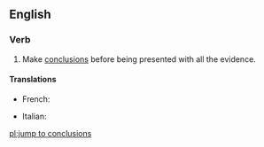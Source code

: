 ==English==

===Verb===
{{head|en|verb}}

# {{lb|en|idiomatic}} Make [[conclusion]]s before being presented with all the evidence.

====Translations====
{{trans-top|make conclusions before being presented with all the evidence}}
* French: {{t|fr|sauter aux conclusions}}
{{trans-mid}}
* Italian: {{t|it|saltare alle conclusioni}}
{{trans-bottom}}

[[pl:jump to conclusions]]